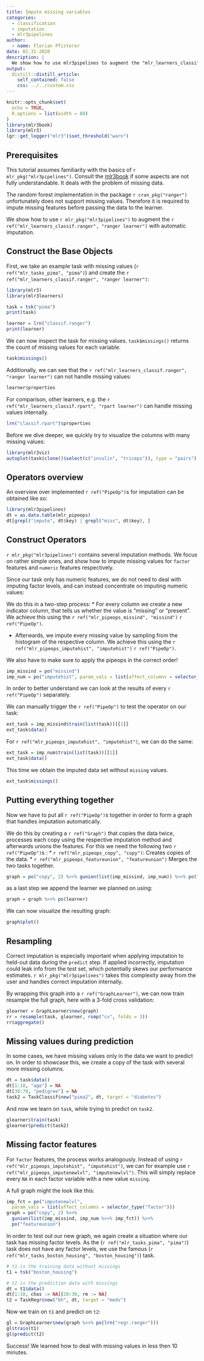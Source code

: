 ```yaml
---
title: Impute missing variables
categories:
  - classification
  - imputation
  - mlr3pipelines
author:
  - name: Florian Pfisterer
date: 01-31-2020
description: |
  We show how to use mlr3pipelines to augment the "mlr_learners_classif.ranger" learner with automatic imputation.
output:
  distill::distill_article:
    self_contained: false
    css: ../../custom.css
---
```


```r
knitr::opts_chunk$set(
  echo = TRUE,
  R.options = list(width = 80)
)
library(mlr3book)
library(mlr3)
lgr::get_logger("mlr3")$set_threshold("warn")
```

## Prerequisites

This tutorial assumes familiarity with the basics of `r mlr_pkg("mlr3pipelines")`.
Consult the [mlr3book](https://mlr3book.mlr-org.com/pipelines.html) if some aspects are not  fully understandable.
It deals with the problem of missing data.

The random forest implementation in the package `r cran_pkg("ranger")` unfortunately does not support missing values.
Therefore it is required to impute missing features before passing the data to the learner.

We show how to use `r mlr_pkg("mlr3pipelines")` to augment the `r ref("mlr_learners_classif.ranger", "ranger learner")` with automatic imputation.

## Construct the Base Objects

First, we take an example task with missing values (`r ref("mlr_tasks_pima", "pima")`) and create the `r ref("mlr_learners_classif.ranger", "ranger learner")`:

```r
library(mlr3)
library(mlr3learners)

task = tsk("pima")
print(task)

learner = lrn("classif.ranger")
print(learner)
```

We can now inspect the task for missing values.
`task$missings()` returns the count of missing values for each variable.

```r
task$missings()
```

Additionally, we can see that the `r ref("mlr_learners_classif.ranger", "ranger learner")` can not handle missing values:

```r
learner$properties
```

For comparison, other learners, e.g. the `r ref("mlr_learners_classif.rpart", "rpart learner")` can handle missing values internally.

```r
lrn("classif.rpart")$properties
```

Before we dive deeper, we quickly try to visualize the columns with many missing values:

```r
library(mlr3viz)
autoplot(task$clone()$select(c("insulin", "triceps")), type = "pairs")
```

## Operators overview

An overview over implemented `r ref("PipeOp")`s for imputation can be obtained like so:

```r
library(mlr3pipelines)
dt = as.data.table(mlr_pipeops)
dt[grepl("impute", dt$key) | grepl("miss", dt$key), ]
```
<!-- Replace with something using tags at some point-->

## Construct Operators

`r mlr_pkg("mlr3pipelines")` contains several imputation methods.
We focus on rather simple ones, and show how to impute missing values for `factor` features and
`numeric` features respectively.

Since our task only has numeric features, we do not need to deal with imputing factor levels,
and can instead concentrate on imputing numeric values:

We do this in a two-step process:
* For every column we create a new indicator column, that tells us whether the value is "missing" or "present".
  We achieve this using the  `r ref("mlr_pipeops_missind", "missind")` `r ref("PipeOp")`.

* Afterwards, we impute every missing value by sampling from the histogram of the respective column.
  We achieve this using the  `r ref("mlr_pipeops_imputehist", "imputehist")` `r ref("PipeOp")`.

We also have to make sure to apply the pipeops in the correct order!

```r
imp_missind = po("missind")
imp_num = po("imputehist", param_vals = list(affect_columns = selector_type("numeric")))
```

In order to better understand we can look at the results of every `r ref("PipeOp")` separately.

We can manually trigger the `r ref("PipeOp")` to test the operator on our task:

```r
ext_task = imp_missind$train(list(task))[[1]]
ext_task$data()
```

For `r ref("mlr_pipeops_imputehist", "imputehist")`, we can do the same:

```r
ext_task = imp_num$train(list(task))[[1]]
ext_task$data()
```

This time we obtain the imputed data set without `missing` values.

```r
ext_task$missings()
```

## Putting everything together

Now we have to put all `r ref("PipeOp")`s  together in order to form a graph that handles imputation automatically.

We do this by creating a `r ref("Graph")` that copies the data twice, processes each copy using the respective imputation method and afterwards unions the features.
For this we need the following two `r ref("PipeOp")`s :
* `r ref("mlr_pipeops_copy", "copy")`: Creates copies of the data.
* `r ref("mlr_pipeops_featureunion", "featureunion")` Merges the two tasks together.


```r
graph = po("copy", 2) %>>% gunion(list(imp_missind, imp_num)) %>>% po("featureunion")
```

as a last step we append the learner we planned on using:

```r
graph = graph %>>% po(learner)
```

We can now visualize the resulting graph:

```r
graph$plot()
```

## Resampling

Correct imputation is especially important when applying imputation to held-out data during the `predict` step.
If applied incorrectly, imputation could leak info from the test set, which potentially skews our performance estimates.
`r mlr_pkg("mlr3pipelines")` takes this complexity away from the user and handles correct imputation internally.

By wrapping this graph into a  `r ref("GraphLearner")`, we can now train resample the full graph, here with a 3-fold cross validation:

```r
glearner = GraphLearner$new(graph)
rr = resample(task, glearner, rsmp("cv", folds = 3))
rr$aggregate()
```

## Missing values during prediction

In some cases, we have missing values only in the data we want to predict on.
In order to showcase this, we create a copy of the task with several more missing columns.

```r
dt = task$data()
dt[1:10, "age"] = NA
dt[30:70, "pedigree"] = NA
task2 = TaskClassif$new("pima2", dt, target = "diabetes")
```

And now we learn on `task`, while trying to predict on `task2`.

```r
glearner$train(task)
glearner$predict(task2)
```

## Missing factor features

For `factor` features, the process works analogously.
Instead of using `r ref("mlr_pipeops_imputehist", "imputehist")`, we can for example use `r ref("mlr_pipeops_imputenewlvl", "imputenewlvl")`.
This will simply replace every `NA` in each factor variable with a new value `missing`.

A full graph might the look like this:

```r
imp_fct = po("imputenewlvl",
  param_vals = list(affect_columns = selector_type("factor")))
graph = po("copy", 2) %>>%
  gunion(list(imp_missind, imp_num %>>% imp_fct)) %>>%
  po("featureunion")
```

In order to test out our new graph, we again create a situation where our task has missing factor levels.
As the (`r ref("mlr_tasks_pima", "pima")`) task does not have any factor levels, we use the
famous (`r ref("mlr_tasks_boston_housing", "boston_housing")`) task.


```r
# t1 is the training data without missings
t1 = tsk("boston_housing")

# t2 is the prediction data with missings
dt = t1$data()
dt[1:10, chas := NA][20:30, rm := NA]
t2 = TaskRegr$new("bh", dt, target = "medv")
```

Now we train on `t1` and predict on `t2`:

```r
gl = GraphLearner$new(graph %>>% po(lrn("regr.ranger")))
gl$train(t1)
gl$predict(t2)
```

Success! We learned how to deal with missing values in less then 10 minutes.
